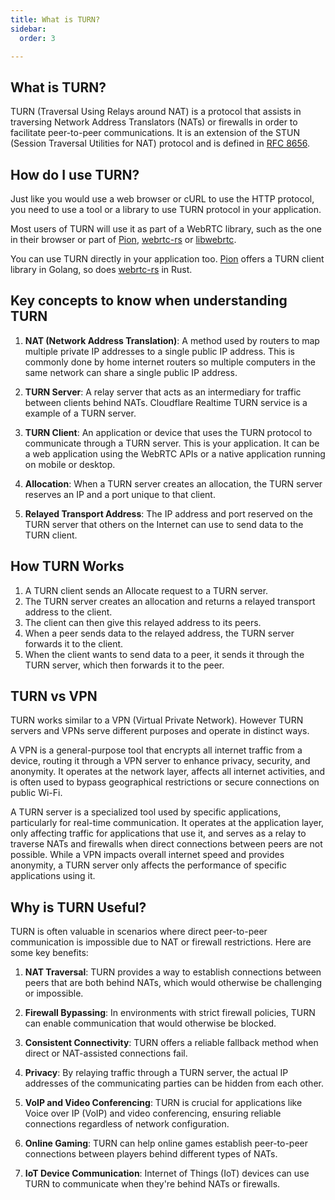 ```yaml
---
title: What is TURN?
sidebar:
  order: 3

---
```


## What is TURN?

TURN (Traversal Using Relays around NAT) is a protocol that assists in traversing Network Address Translators (NATs) or firewalls in order to facilitate peer-to-peer communications. It is an extension of the STUN (Session Traversal Utilities for NAT) protocol and is defined in [RFC 8656](https://datatracker.ietf.org/doc/html/rfc8656).

## How do I use TURN?

Just like you would use a web browser or cURL to use the HTTP protocol, you need to use a tool or a library to use TURN protocol in your application.

Most users of TURN will use it as part of a WebRTC library, such as the one in their browser or part of [Pion](https://github.com/pion/webrtc), [webrtc-rs](https://github.com/webrtc-rs/webrtc) or [libwebrtc](https://webrtc.googlesource.com/src/).

You can use TURN directly in your application too. [Pion](https://github.com/pion/turn) offers a TURN client library in Golang, so does [webrtc-rs](https://github.com/webrtc-rs/webrtc/tree/master/turn) in Rust.

## Key concepts to know when understanding TURN

1. **NAT (Network Address Translation)**: A method used by routers to map multiple private IP addresses to a single public IP address. This is commonly done by home internet routers so multiple computers in the same network can share a single public IP address.

2. **TURN Server**: A relay server that acts as an intermediary for traffic between clients behind NATs. Cloudflare Realtime TURN service is a example of a TURN server.

3. **TURN Client**: An application or device that uses the TURN protocol to communicate through a TURN server. This is your application. It can be a web application using the WebRTC APIs or a native application running on mobile or desktop.

4. **Allocation**: When a TURN server creates an allocation, the TURN server reserves an IP and a port unique to that client.

5. **Relayed Transport Address**: The IP address and port reserved on the TURN server that others on the Internet can use to send data to the TURN client.

## How TURN Works

1. A TURN client sends an Allocate request to a TURN server.
2. The TURN server creates an allocation and returns a relayed transport address to the client.
3. The client can then give this relayed address to its peers.
4. When a peer sends data to the relayed address, the TURN server forwards it to the client.
5. When the client wants to send data to a peer, it sends it through the TURN server, which then forwards it to the peer.

## TURN vs VPN

TURN works similar to a VPN (Virtual Private Network). However TURN servers and VPNs serve different purposes and operate in distinct ways.

A VPN is a general-purpose tool that encrypts all internet traffic from a device, routing it through a VPN server to enhance privacy, security, and anonymity. It operates at the network layer, affects all internet activities, and is often used to bypass geographical restrictions or secure connections on public Wi-Fi.

A TURN server is a specialized tool used by specific applications, particularly for real-time communication. It operates at the application layer, only affecting traffic for applications that use it, and serves as a relay to traverse NATs and firewalls when direct connections between peers are not possible. While a VPN impacts overall internet speed and provides anonymity, a TURN server only affects the performance of specific applications using it.

## Why is TURN Useful?

TURN is often valuable in scenarios where direct peer-to-peer communication is impossible due to NAT or firewall restrictions. Here are some key benefits:

1. **NAT Traversal**: TURN provides a way to establish connections between peers that are both behind NATs, which would otherwise be challenging or impossible.

2. **Firewall Bypassing**: In environments with strict firewall policies, TURN can enable communication that would otherwise be blocked.

3. **Consistent Connectivity**: TURN offers a reliable fallback method when direct or NAT-assisted connections fail.

4. **Privacy**: By relaying traffic through a TURN server, the actual IP addresses of the communicating parties can be hidden from each other.

5. **VoIP and Video Conferencing**: TURN is crucial for applications like Voice over IP (VoIP) and video conferencing, ensuring reliable connections regardless of network configuration.

6. **Online Gaming**: TURN can help online games establish peer-to-peer connections between players behind different types of NATs.

7. **IoT Device Communication**: Internet of Things (IoT) devices can use TURN to communicate when they're behind NATs or firewalls.
